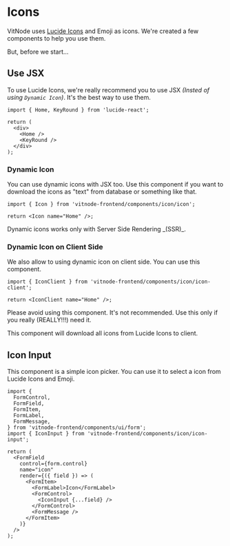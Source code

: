 
# Icons

VitNode uses [Lucide Icons](https://lucide.dev/icons/) and Emoji as icons. We're created a few components to help you use them.

But, before we start...

## Use JSX

To use Lucide Icons, we're really recommend you to use JSX _(Insted of using `Dynamic Icon`)_. It's the best way to use them.

```tsx
import { Home, KeyRound } from 'lucide-react';

return (
  <div>
    <Home />
    <KeyRound />
  </div>
);
```

### Dynamic Icon

You can use dynamic icons with JSX too. Use this component if you want to download the icons as "text" from database or something like that.

```tsx
import { Icon } from 'vitnode-frontend/components/icon/icon';

return <Icon name="Home" />;
```

<Callout type="warning" emoji="⚠️">
  Dynamic icons works only with Server Side Rendering _(SSR)_.
</Callout>

### Dynamic Icon on Client Side

We also allow to using dynamic icon on client side. You can use this component.

```tsx
import { IconClient } from 'vitnode-frontend/components/icon/icon-client';

return <IconClient name="Home" />;
```

<Callout type="error" emoji="❌">
  Please avoid using this component. It's not recommended. Use this only if you
  really (REALLY!!!) need it.

This component will download all icons from Lucide Icons to client.

</Callout>

## Icon Input

This component is a simple icon picker. You can use it to select a icon from Lucide Icons and Emoji.

```tsx {8, 18}
import {
  FormControl,
  FormField,
  FormItem,
  FormLabel,
  FormMessage,
} from 'vitnode-frontend/components/ui/form';
import { IconInput } from 'vitnode-frontend/components/icon/icon-input';

return (
  <FormField
    control={form.control}
    name="icon"
    render={({ field }) => (
      <FormItem>
        <FormLabel>Icon</FormLabel>
        <FormControl>
          <IconInput {...field} />
        </FormControl>
        <FormMessage />
      </FormItem>
    )}
  />
);
```
